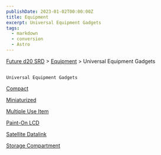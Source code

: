 ```yaml
---
publishDate: 2023-01-02T00:00:00Z
title: Equipment
excerpt: Universal Equipment Gadgets
tags:
  - markdown
  - conversion
  - Astro
---
```







[Future d20 SRD](/#futureD20)
     > [Equipment](future-d20-srd-equipment-index)
     > Universal Equipment Gadgets
    




## 
    Universal Equipment Gadgets
   



[Compact](future-d20-srd-equipment-gadgets-universal-equipment-compact)




[Miniaturized](future-d20-srd-equipment-gadgets-universal-equipment-miniaturized)




[Multiple Use Item](future-d20-srd-equipment-gadgets-universal-equipment-multiple-use-item)




[Paint-On LCD](future-d20-srd-equipment-gadgets-universal-equipment-paint-on-lcd)




[Satellite Datalink](future-d20-srd-equipment-gadgets-universal-equipment-satellite-datalink)




[Storage Compartment](future-d20-srd-equipment-gadgets-universal-equipment-storage-compartment)






